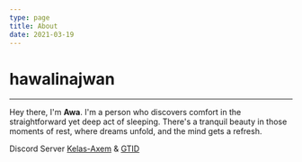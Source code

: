 ```yaml
---
type: page
title: About
date: 2021-03-19
---
```


# hawalinajwan





--- 
<p 
className="awah"
/>

Hey there, I'm __Awa__.  I'm a person who discovers comfort in the straightforward yet deep act of sleeping. There's a tranquil beauty in those moments of rest, where dreams unfold, and the mind gets a refresh.



Discord Server [Kelas-Axem](https://kxm.hawalinajwan.site/ "Kelas Axem") & [GTID](https://discord.gg/joingtid "GTID")

